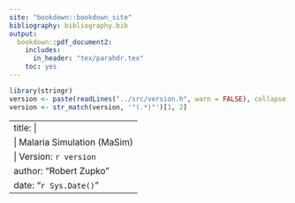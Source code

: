 ```yaml
---
site: "bookdown::bookdown_site"
bibliography: bibliography.bib
output:
  bookdown::pdf_document2:
    includes:
      in_header: "tex/parahdr.tex"
    toc: yes
---
```


```r
library(stringr)
version <- paste(readLines("../src/version.h", warn = FALSE), collapse = " ")
version <- str_match(version, '"(.*)"')[1, 2]
```

---
title: |
    | Malaria Simulation (MaSim)
    | Version: `r version`
author: "Robert Zupko"
date: "`r Sys.Date()`"
---